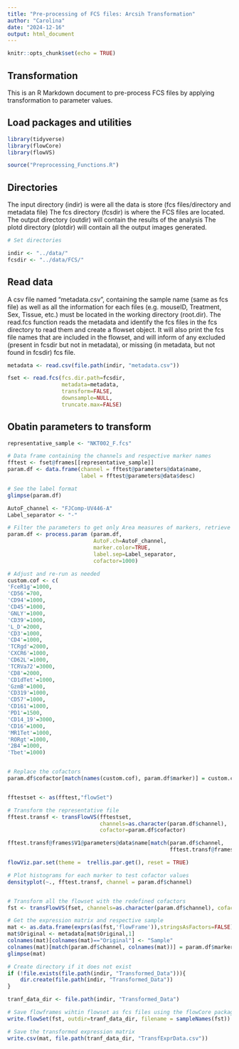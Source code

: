 ```yaml
---
title: "Pre-processing of FCS files: Arcsih Transformation"
author: "Carolina"
date: "2024-12-16"
output: html_document
---
```


```r
knitr::opts_chunk$set(echo = TRUE)
```

## Transformation

This is an R Markdown document to pre-process FCS files by applying transformation to parameter values. 

## Load packages and utilities
```r

library(tidyverse)
library(flowCore)
library(flowVS)

source("Preprocessing_Functions.R")

```

## Directories
The input directory (indir) is were all the data is store (fcs files/directory and metadata file)
The fcs directory (fcsdir) is where the FCS files are located.
The output directory (outdir) will contain the results of the analysis
The plotd directory (plotdir) will contain all the output images generated.


```r
# Set directories

indir <- "../data/"
fcsdir <- "../data/FCS/"

```

## Read data

A csv file named "metadata.csv", containing the sample name (same as fcs file) as well as all the information for each files (e.g. mouseID, Treatment, Sex, Tissue, etc.) must be located in the working directory (root.dir).
The read.fcs function reads the metadata and identify the fcs files in the fcs directory to read them and create a flowset object. It will also print the fcs file names that are included in the flowset, and will inform of any excluded (present in fcsdir but not in metadata), or missing (in metadata, but not found in fcsdir) fcs file.

```r

metadata <- read.csv(file.path(indir, "metadata.csv"))

fset <- read.fcs(fcs.dir.path=fcsdir,
                 metadata=metadata,
                 transform=FALSE,
                 downsample=NULL,
                 truncate.max=FALSE)

```

## Obatin parameters to transform

```r

representative_sample <- "NKT002_F.fcs"

# Data frame containing the channels and respective marker names
fftest <- fset@frames[[representative_sample]]
param.df <- data.frame(channel = fftest@parameters@data$name, 
                       label = fftest@parameters@data$desc)

# See the label format
glimpse(param.df)

```


```r

AutoF_channel <- "FJComp-UV446-A"
Label_separator <- "-"  

# Filter the parameters to get only Area measures of markers, retrieve marker names, and set initial cofactor value.
param.df <- process.param (param.df,
                           AutoF.ch=AutoF_channel,
                           marker.color=TRUE,
                           label.sep=Label_separator,
                           cofactor=1000)


```


```r

# Adjust and re-run as needed
custom.cof <- c(
'FceR1g'=1000, 
'CD56'=700, 
'CD94'=1000, 
'CD45'=1000, 
'GNLY'=1000, 
'CD39'=1000, 
'L_D'=2000, 
'CD3'=1000, 
'CD4'=1000, 
'TCRgd'=2000, 
'CXCR6'=1000, 
'CD62L'=1000, 
'TCRVa72'=3000, 
'CD8'=2000, 
'CD1dTet'=1000, 
'GzmB'=1000, 
'CD319'=1000, 
'CD57'=1000, 
'CD161'=1000, 
'PD1'=1500, 
'CD14_19'=3000, 
'CD16'=1000, 
'MR1Tet'=1000, 
'RORgt'=1000, 
'2B4'=1000, 
'Tbet'=1000)


# Replace the cofactors
param.df$cofactor[match(names(custom.cof), param.df$marker)] = custom.cof


fftestset <- as(fftest,"flowSet")

# Transform the representative file
fftest.transf <- transFlowVS(fftestset, 
                             channels=as.character(param.df$channel), 
                             cofactor=param.df$cofactor)

fftest.transf@frames$V1@parameters@data$name[match(param.df$channel, 
                                                   fftest.transf@frames$V1@parameters@data$name)] = param.df$marker

flowViz.par.set(theme =  trellis.par.get(), reset = TRUE)

# Plot histograms for each marker to test cofactor values
densityplot(~., fftest.transf, channel = param.df$channel)



```


```r

# Transform all the flowset with the redefined cofactors
fst <- transFlowVS(fset, channels=as.character(param.df$channel), cofactor=param.df$cofactor)

# Get the expression matrix and respective sample
mat <- as.data.frame(exprs(as(fst,'flowFrame')),stringsAsFactors=FALSE)
mat$Original <- metadata[mat$Original,1]
colnames(mat)[colnames(mat)=="Original"] <- "Sample"
colnames(mat)[match(param.df$channel, colnames(mat))] = param.df$marker
glimpse(mat)

```

```r

# Create directory if it does not exist
if (!file.exists(file.path(indir, "Transformed_Data"))){
    dir.create(file.path(indir, "Transformed_Data"))
}

tranf_data_dir <- file.path(indir, "Transformed_Data")

# Save flowframes wihtin flowset as fcs files using the flowCore package
write.flowSet(fst, outdir=tranf_data_dir, filename = sampleNames(fst))

# Save the transformed expression matrix
write.csv(mat, file.path(tranf_data_dir, "TransfExprData.csv"))

```

